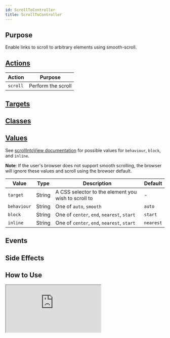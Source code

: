 ```yaml
---
id: ScrollToController
title: ScrollToController
---
```




## Purpose

Enable links to scroll to arbitrary elements using smooth-scroll.


## [Actions](https://stimulus.hotwire.dev/reference/actions)

| Action | Purpose |
| --- | --- |
| `scroll` | Perform the scroll |

## [Targets](https://stimulus.hotwire.dev/reference/targets)
<NoTargets/>

## [Classes](https://stimulus.hotwire.dev/reference/classes)
<NoClasses/>

## [Values](https://stimulus.hotwire.dev/reference/values)

See [scrollIntoView documentation](https://developer.mozilla.org/en-US/docs/Web/API/Element/scrollIntoView) for possible values for `behaviour`, `block`, and `inline`.

**Note**: If the user's browser does not support smooth scrolling, the browser will ignore these values and scroll using the browser default.

| Value | Type | Description | Default |
| --- | --- | --- | --- |
| `target` | String | A CSS selector to the element you wish to scroll to | - |
| `behaviour` | String | One of `auto`, `smooth` | `auto` |
| `block` | String | One of `center`, `end`, `nearest`, `start` | `start` |
| `inline` | String | One of `center`, `end`, `nearest`, `start` | `nearest` |

## Events
<NoEvents/>

## Side Effects
<NoSideEffects/>


## How to Use


<iframe
  src="https:///stimulus-library.netlify.appcontrollers/scroll_to_controller.html"
  style={{width: "100%", height: "500px", border: "0", borderRadius: "4px", overflow: "hidden"}}
  sandbox="allow-forms allow-modals allow-popups allow-presentation allow-same-origin allow-scripts"
/>

## See Also

[Scroll Container Controller](./ScrollContainerController)
[Scroll To Top Controller](./ScrollToTopController)
[Scroll To Bottom Controller](./ScrollToBottomController)
[Scroll Into Focus Controller](./ScrollIntoFocusController)